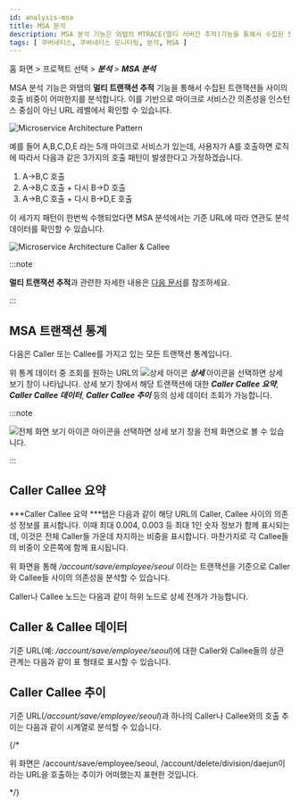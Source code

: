 ```yaml
---
id: analysis-msa
title: MSA 분석
description: MSA 분석 기능은 와탭의 MTRACE(멀티 서버간 추적)기능을 통해서 수집된 트랜잭션들 사이의 호출 비중이 어떠한지를 분석합니다.
tags: [ 쿠버네티스, 쿠버네티스 모니터링, 분석, MSA ]
---
```


홈 화면 > 프로젝트 선택 > ***분석*** > ***MSA 분석***

MSA 분석 기능은 와탭의 **멀티 트랜잭션 추적** 기능을 통해서 수집된 트랜잭션들 사이의 호출 비중이 어떠한지를 분석합니다. 이를 기반으로 마이크로 서비스간 의존성을 인스턴스 중심이 아닌 URL 레벨에서 확인할 수 있습니다.

![Microservice Architecture Pattern](https://img.whatap.io/media/images/whatap_application_analysis_msa_pattern.png)

예를 들어 A,B,C,D,E 라는 5개 마이크로 서비스가 있는데, 사용자가 A를 호출하면 로직에 따라서 다음과 같은 3가지의 호출 패턴이 발생한다고 가정하겠습니다. 

1. A→B,C 호출
1. A→B,C 호출 + 다시 B→D 호출
1. A→B,C 호출 + 다시 B→D,E 호출 

이 세가지 패턴이 한번씩 수행되었다면 MSA 분석에서는 기준 URL에 따라 연관도 분석 데이터를 확인할 수 있습니다.

![Microservice Architecture Caller & Callee](https://img.whatap.io/media/images/whatap_application_analysis_msa_caller_callee.png)

:::note

**멀티 트랜잭션 추적**과 관련한 자세한 내용은 [다음 문서](../java/trs-multi-trace)를 참조하세요.

:::


## MSA 트랜잭션 통계

다음은 Caller 또는 Callee를 가지고 있는 모든 트랜잭션 통계입니다.

<ImgLang img='whatap_application_analysis_msa_2.png' desc='MSA 분석' />

위 통계 데이터 중 조회를 원하는 URL의 ![상세 아이콘](/img/ic-pageview.svg) ***상세*** 아이콘을 선택하면 상세 보기 창이 나타납니다. 상세 보기 창에서 해당 트랜잭션에 대한 ***Caller Callee 요약***, ***Caller Callee 데이터***, ***Caller Callee 추이*** 등의 상세 데이터 조회가 가능합니다. 

:::note 

![전체 화면 보기 아이콘](/img/ico-detail-mode.svg) 아이콘을 선택하면 상세 보기 창을 전체 화면으로 볼 수 있습니다.

:::

## Caller Callee 요약

***Caller Callee 요약 ***탭은 다음과 같이 해당 URL의 Caller, Callee 사이의 의존성 정보를 표시합니다. 이때 최대 0.004, 0.003 등 최대 1인 숫자 정보가 함께 표시되는데, 이것은 전체 Caller들 가운데 차지하는 비중을 표시합니다. 마찬가지로 각 Callee들의 비중이 오른쪽에 함께 표시됩니다.

<ImgLang img='whatap_application_analysis_msa_3.png' desc='Caller Callee 요약' />

위 화면을 통해 */account/save/employee/seoul* 이라는 트랜잭션을 기준으로 Caller와 Callee들 사이의 의존성을 분석할 수 있습니다.

Caller나 Callee 노드는 다음과 같이 하위 노드로 상세 전개가 가능합니다.

<ImgLang img='whatap_application_analysis_msa_4.png' desc='Caller Callee 하위 노드 상세 전개' />

## Caller & Callee 데이터

기준 URL(예: */account/save/employee/seoul*)에 대한 Caller와 Callee들의 상관관계는 다음과 같이 표 형태로 표시할 수 있습니다.

<ImgLang img='whatap_application_analysis_msa_5.png' desc='Caller와 Callee들의 상관관계' />

## Caller Callee 추이

기준 URL(*/account/save/employee/seoul*)과 하나의 Caller나 Callee와의 호출 추이는 다음과 같이 시계열로 분석할 수 있습니다. 

<ImgLang img='whatap_application_analysis_msa_6.png' desc='Caller Callee 추이' />

{/* 

>

위 화면은 /account/save/employee/seoul, /account/delete/division/daejun이라는 URL을 호출하는 추이가 어떠했는지 표현한 것입니다.

*/}